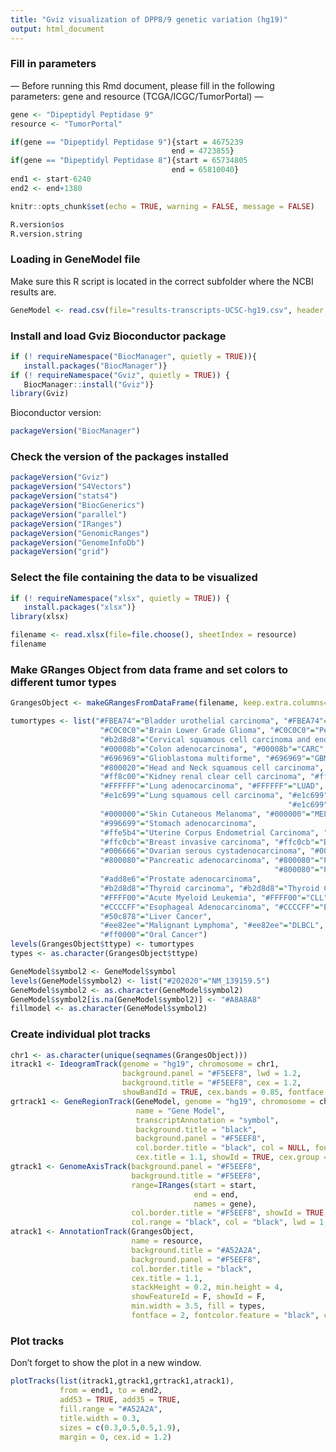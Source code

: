 ```yaml
---
title: "Gviz visualization of DPP8/9 genetic variation (hg19)"
output: html_document
---
```


### Fill in parameters

--- Before running this Rmd document, please fill in the following parameters: gene and resource (TCGA/ICGC/TumorPortal) ---

```r
gene <- "Dipeptidyl Peptidase 9"
resource <- "TumorPortal"

if(gene == "Dipeptidyl Peptidase 9"){start = 4675239 
                                    end = 4723855}
if(gene == "Dipeptidyl Peptidase 8"){start = 65734805
                                    end = 65810040}
end1 <- start-6240
end2 <- end+1380
```

```r
knitr::opts_chunk$set(echo = TRUE, warning = FALSE, message = FALSE)
```

```r
R.version$os
R.version.string
```

### Loading in GeneModel file

Make sure this R script is located in the correct subfolder where the NCBI results are.

```r
GeneModel <- read.csv(file="results-transcripts-UCSC-hg19.csv", header = TRUE, sep=";")
```

### Install and load Gviz Bioconductor package

```r
if (! requireNamespace("BiocManager", quietly = TRUE)){
   install.packages("BiocManager")}
if (! requireNamespace("Gviz", quietly = TRUE)) {
   BiocManager::install("Gviz")}
library(Gviz)
```

Bioconductor version:

```r
packageVersion("BiocManager")
```

### Check the version of the packages installed

```r
packageVersion("Gviz")
packageVersion("S4Vectors")
packageVersion("stats4")
packageVersion("BiocGenerics")
packageVersion("parallel")
packageVersion("IRanges")
packageVersion("GenomicRanges")
packageVersion("GenomeInfoDb")
packageVersion("grid")
```

### Select the file containing the data to be visualized

```r
if (! requireNamespace("xlsx", quietly = TRUE)) {
   install.packages("xlsx")}
library(xlsx)

filename <- read.xlsx(file=file.choose(), sheetIndex = resource)
filename
```

### Make GRanges Object from data frame and set colors to different tumor types

```r
GrangesObject <- makeGRangesFromDataFrame(filename, keep.extra.columns=TRUE)

tumortypes <- list("#FBEA74"="Bladder urothelial carcinoma", "#FBEA74"="Bladder Urothelial carcinoma","#FBEA74"="BLCA",
                    "#C0C0C0"="Brain Lower Grade Glioma", "#C0C0C0"="Pediatric Brain Cancer",
                    "#b2d8d8"="Cervical squamous cell carcinoma and endocervical adenocarcinoma",
                    "#00008b"="Colon adenocarcinoma", "#00008b"="CARC", "#00008b"="CRC",
                    "#696969"="Glioblastoma multiforme", "#696969"="GBM",
                    "#800020"="Head and Neck squamous cell carcinoma", "#800020"="HNSC",
                    "#ff8c00"="Kidney renal clear cell carcinoma", "#ff8c00"="Renal Cell Cancer","#ff8c00"="KIRC",
                    "#FFFFFF"="Lung adenocarcinoma", "#FFFFFF"="LUAD",
                    "#e1c699"="Lung squamous cell carcinoma", "#e1c699"="Lung Cancer - Squamous cell carcinoma",  
                                                              "#e1c699"="LUSC",
                    "#000000"="Skin Cutaneous Melanoma", "#000000"="MEL",
                    "#996699"="Stomach adenocarcinoma",
                    "#ffe5b4"="Uterine Corpus Endometrial Carcinoma", "#ffe5b4"="UCEC",
                    "#ffc0cb"="Breast invasive carcinoma", "#ffc0cb"="Breast Triple Negative/Lobular Cancer", "#ffc0cb"="BRCA",
                    "#006666"="Ovarian serous cystadenocarcinoma", "#006666"="Ovarian Cancer", "#006666"="OV",
                    "#800080"="Pancreatic adenocarcinoma", "#800080"="Pancreatic Cancer", 
                                                           "#800080"="Pancreatic Cancer Endocrine neoplasms",
                    "#add8e6"="Prostate adenocarcinoma",
                    "#b2d8d8"="Thyroid carcinoma", "#b2d8d8"="Thyroid Cancer",
                    "#FFFF00"="Acute Myeloid Leukemia", "#FFFF00"="CLL",
                    "#CCCCFF"="Esophageal Adenocarcinoma", "#CCCCFF"="ESO",
                    "#50c878"="Liver Cancer",
                    "#ee82ee"="Malignant Lymphoma", "#ee82ee"="DLBCL",
                    "#ff0000"="Oral Cancer")
levels(GrangesObject$ttype) <- tumortypes
types <- as.character(GrangesObject$ttype)

GeneModel$symbol2 <- GeneModel$symbol
levels(GeneModel$symbol2) <- list("#202020"="NM_139159.5")
GeneModel$symbol2 <- as.character(GeneModel$symbol2)
GeneModel$symbol2[is.na(GeneModel$symbol2)] <- "#A8A8A8"
fillmodel <- as.character(GeneModel$symbol2)
```

### Create individual plot tracks

```r
chr1 <- as.character(unique(seqnames(GrangesObject)))
itrack1 <- IdeogramTrack(genome = "hg19", chromosome = chr1,
                         background.panel = "#F5EEF8", lwd = 1.2,
                         background.title = "#F5EEF8", cex = 1.2,
                         showBandId = TRUE, cex.bands = 0.85, fontface = 2)
grtrack1 <- GeneRegionTrack(GeneModel, genome = "hg19", chromosome = chr1, 
                            name = "Gene Model",
                            transcriptAnnotation = "symbol",
                            background.title = "black",
                            background.panel = "#F5EEF8",
                            col.border.title = "black", col = NULL, fontface = 2,
                            cex.title = 1.1, showId = TRUE, cex.group = 0.9, fill = fillmodel)
gtrack1 <- GenomeAxisTrack(background.panel = "#F5EEF8",
                           background.title = "#F5EEF8", 
                           range=IRanges(start = start,
                                         end = end,
                                         names = gene),
                           col.border.title = "#F5EEF8", showId = TRUE, cex = 1.1,
                           col.range = "black", col = "black", lwd = 1, fontface = 2)
atrack1 <- AnnotationTrack(GrangesObject,
                           name = resource,
                           background.title = "#A52A2A",
                           background.panel = "#F5EEF8",
                           col.border.title = "black",
                           cex.title = 1.1, 
                           stackHeight = 0.2, min.height = 4,
                           showFeatureId = F, showId = F, 
                           min.width = 3.5, fill = types, 
                           fontface = 2, fontcolor.feature = "black", col = NULL)
```

### Plot tracks

Don't forget to show the plot in a new window.

```r
plotTracks(list(itrack1,gtrack1,grtrack1,atrack1),
           from = end1, to = end2, 
           add53 = TRUE, add35 = TRUE,
           fill.range = "#A52A2A",
           title.width = 0.3, 
           sizes = c(0.3,0.5,0.5,1.9),
           margin = 0, cex.id = 1.2)
```